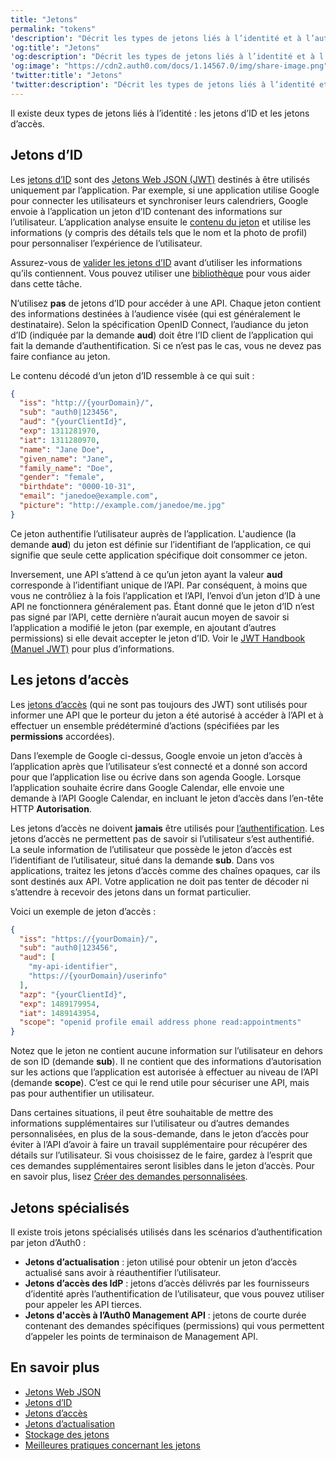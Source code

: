 ```yaml
---
title: "Jetons"
permalink: "tokens"
'description': "Décrit les types de jetons liés à l’identité et à l’authentification et la manière dont ils sont utilisés par Auth0."
'og:title': "Jetons"
'og:description': "Décrit les types de jetons liés à l’identité et à l’authentification et la manière dont ils sont utilisés par Auth0."
'og:image': "https://cdn2.auth0.com/docs/1.14567.0/img/share-image.png"
'twitter:title': "Jetons"
'twitter:description': "Décrit les types de jetons liés à l’identité et à l’authentification et la manière dont ils sont utilisés par Auth0."
---
```


Il existe deux types de jetons liés à l’identité : les jetons d’ID et les jetons d’accès.

## Jetons d’ID

Les [jetons d’ID](/docs/fr-ca/secure/tokens/id-tokens) sont des [Jetons Web JSON (JWT)](/docs/fr-ca/secure/tokens/json-web-tokens) destinés à être utilisés uniquement par l’application. Par exemple, si une application utilise Google pour connecter les utilisateurs et synchroniser leurs calendriers, Google envoie à l’application un jeton d’ID contenant des informations sur l’utilisateur. L’application analyse ensuite le [contenu du jeton](https://openid.net/specs/openid-connect-core-1_0.html#StandardClaims) et utilise les informations (y compris des détails tels que le nom et la photo de profil) pour personnaliser l’expérience de l’utilisateur.

<Callout icon="file-lines" color="#0EA5E9" iconType="regular">

Assurez-vous de [valider les jetons d’ID](/docs/fr-ca/secure/tokens/id-tokens/validate-id-tokens) avant d’utiliser les informations qu’ils contiennent. Vous pouvez utiliser une [bibliothèque](https://jwt.io/#libraries-io) pour vous aider dans cette tâche.

</Callout>

N’utilisez **pas** de jetons d’ID pour accéder à une API. Chaque jeton contient des informations destinées à l’<Tooltip data-tooltip-id="react-containers-DefinitionTooltip-0" tip="">audience</Tooltip> visée (qui est généralement le destinataire). Selon la spécification <Tooltip href="/docs/fr-ca/glossary?term=openid" tip="OpenID
Norme ouverte d’authentification qui permet aux applications de vérifier l’identité des utilisateurs sans avoir à collecter leurs informations de connexion." cta="Voir le glossaire">OpenID</Tooltip> Connect, l’audiance du jeton d’ID (indiquée par la demande **aud**) doit être l’ID client de l’application qui fait la demande d’authentification. Si ce n’est pas le cas, vous ne devez pas faire confiance au jeton.

Le contenu décodé d’un jeton d’ID ressemble à ce qui suit :

```json lines
{
  "iss": "http://{yourDomain}/",
  "sub": "auth0|123456",
  "aud": "{yourClientId}",
  "exp": 1311281970,
  "iat": 1311280970,
  "name": "Jane Doe",
  "given_name": "Jane",
  "family_name": "Doe",
  "gender": "female",
  "birthdate": "0000-10-31",
  "email": "janedoe@example.com",
  "picture": "http://example.com/janedoe/me.jpg"
}
```

Ce jeton authentifie l’utilisateur auprès de l’application. L'audience (la demande **aud**) du jeton est définie sur l’identifiant de l’application, ce qui signifie que seule cette application spécifique doit consommer ce jeton.

Inversement, une API s’attend à ce qu’un jeton ayant la valeur **aud** corresponde à l’identifiant unique de l’API. Par conséquent, à moins que vous ne contrôliez à la fois l’application et l’API, l’envoi d’un jeton d’ID à une API ne fonctionnera généralement pas. Étant donné que le jeton d’ID n’est pas signé par l’API, cette dernière n’aurait aucun moyen de savoir si l’application a modifié le jeton (par exemple, en ajoutant d’autres permissions) si elle devait accepter le jeton d’ID. Voir le [JWT Handbook (Manuel JWT)](https://auth0.com/resources/ebooks/jwt-handbook) pour plus d’informations.

## Les jetons d’accès

Les [jetons d’accès](/docs/fr-ca/secure/tokens/access-tokens) (qui ne sont pas toujours des <Tooltip href="/docs/fr-ca/glossary?term=json-web-token" tip="Jeton Web JSON (JWT)
Format standard de jeton d’ID (et souvent de jeton d’accès) utilisé pour représenter en toute sécurité des demandes entre deux parties." cta="Voir le glossaire">JWT</Tooltip>) sont utilisés pour informer une API que le porteur du jeton a été autorisé à accéder à l’API et à effectuer un ensemble prédéterminé d’actions (spécifiées par les **permissions** accordées).

Dans l’exemple de Google ci-dessus, Google envoie un jeton d’accès à l’application après que l’utilisateur s’est connecté et a donné son accord pour que l’application lise ou écrive dans son agenda Google. Lorsque l’application souhaite écrire dans Google Calendar, elle envoie une demande à l’API Google Calendar, en incluant le jeton d’accès dans l’en-tête HTTP **Autorisation**.

Les jetons d’accès ne doivent **jamais** être utilisés pour  [l’authentification](/docs/fr-ca/authenticate). Les jetons d’accès ne permettent pas de savoir si l’utilisateur s’est authentifié. La seule information de l’utilisateur que possède le jeton d’accès est l’identifiant de l’utilisateur, situé dans la demande **sub**. Dans vos applications, traitez les jetons d’accès comme des chaînes opaques, car ils sont destinés aux API. Votre application ne doit pas tenter de décoder ni s’attendre à recevoir des jetons dans un format particulier.

Voici un exemple de jeton d’accès :

```json lines
{
  "iss": "https://{yourDomain}/",
  "sub": "auth0|123456",
  "aud": [
    "my-api-identifier",
    "https://{yourDomain}/userinfo"
  ],
  "azp": "{yourClientId}",
  "exp": 1489179954,
  "iat": 1489143954,
  "scope": "openid profile email address phone read:appointments"
}
```

Notez que le jeton ne contient aucune information sur l’utilisateur en dehors de son ID (demande **sub**). Il ne contient que des informations d’autorisation sur les actions que l’application est autorisée à effectuer au niveau de l’API (demande **scope**). C’est ce qui le rend utile pour sécuriser une API, mais pas pour authentifier un utilisateur.

Dans certaines situations, il peut être souhaitable de mettre des informations supplémentaires sur l’utilisateur ou d’autres demandes personnalisées, en plus de la sous-demande, dans le jeton d’accès pour éviter à l’API d’avoir à faire un travail supplémentaire pour récupérer des détails sur l’utilisateur. Si vous choisissez de le faire, gardez à l’esprit que ces demandes supplémentaires seront lisibles dans le jeton d’accès. Pour en savoir plus, lisez [Créer des demandes personnalisées](/docs/fr-ca/secure/tokens/json-web-tokens/create-custom-claims).

## Jetons spécialisés

Il existe trois jetons spécialisés utilisés dans les scénarios d’authentification par jeton d’Auth0 :

* **Jetons d’actualisation** : jeton utilisé pour obtenir un jeton d’accès actualisé sans avoir à réauthentifier l’utilisateur.
* **Jetons d’accès des <Tooltip href="/docs/fr-ca/glossary?term=idp" tip="Fournisseur d’identité (IdP)
Service de stockage et de gestion des identités numériques." cta="Voir le glossaire">IdP</Tooltip>** : jetons d’accès délivrés par les fournisseurs d’identité après l’authentification de l’utilisateur, que vous pouvez utiliser pour appeler les API tierces.
* **Jetons d'accès à l’Auth0 Management API** : jetons de courte durée contenant des demandes spécifiques (permissions) qui vous permettent d’appeler les points de terminaison de <Tooltip href="/docs/fr-ca/glossary?term=management-api" tip="Management API
Un produit permettant aux clients d’effectuer des tâches administratives." cta="Voir le glossaire">Management API</Tooltip>.

## En savoir plus

* [Jetons Web JSON](/docs/fr-ca/secure/tokens/json-web-tokens)
* [Jetons d’ID](/docs/fr-ca/secure/tokens/id-tokens)
* [Jetons d’accès](/docs/fr-ca/secure/tokens/access-tokens)
* [Jetons d’actualisation](/docs/fr-ca/secure/tokens/refresh-tokens)
* [Stockage des jetons](/docs/fr-ca/secure/security-guidance/data-security/token-storage)
* [Meilleures pratiques concernant les jetons](/docs/fr-ca/secure/tokens/token-best-practices)